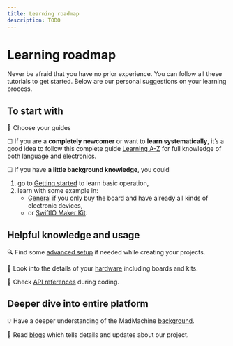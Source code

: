 ```yaml
---
title: Learning roadmap
description: TODO
---
```


# Learning roadmap

Never be afraid that you have no prior experience. You can follow all these tutorials to get started. Below are our personal suggestions on your learning process.

## To start with 

📣 Choose your guides

☐ If you are a **completely newcomer** or want to **learn systematically**, it’s a good idea to follow this complete guide [Learning A-Z](../learn/introduction) for full knowledge of both language and electronics.

☐ If you have **a little background knowledge**, you could
1. go to [Getting started](getting-started/overview) to learn basic operation,
2. learn with some example in: 
    * [General](../tutorials/general/getting-started/blink) if you only buy the board and have already all kinds of electronic devices,
    * or [SwiftIO Maker Kit](../tutorials/swiftio-maker-kit/mission1).

## Helpful knowledge and usage

🔍 Find some [advanced setup](./advanced/overview) if needed while creating your projects.

🔧 Look into the details of your [hardware](./hardware/overview) including boards and kits.

🧩 Check [API references](../reference) during coding.


## Deeper dive into entire platform

💡 Have a deeper understanding of the MadMachine [background](background).

📨 Read [blogs](../blog) which tells details and updates about our project.